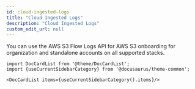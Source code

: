 ```yaml
---
id: cloud-ingested-logs
title: "Cloud Ingested Logs"
description: "Cloud Ingested Logs"
custom_edit_url: null
---
```




You can use the AWS S3 Flow Logs API for AWS S3 onboarding for organization 
and standalone accounts on all supported stacks.




```mdx-code-block
import DocCardList from '@theme/DocCardList';
import {useCurrentSidebarCategory} from '@docusaurus/theme-common';

<DocCardList items={useCurrentSidebarCategory().items}/>
```
      